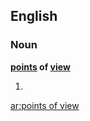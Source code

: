 ==English==

===Noun===
'''[[points]] of [[view]]'''

# {{plural of|point of view}}

[[ar:points of view]]